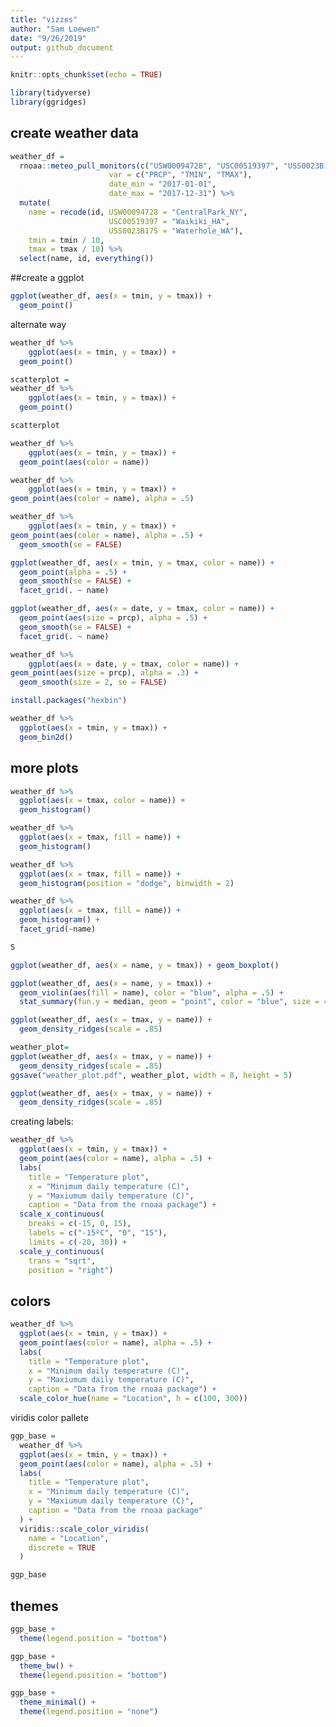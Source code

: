 ```yaml
---
title: "vizzes"
author: "Sam Loewen"
date: "9/26/2019"
output: github_document
---
```


```r
knitr::opts_chunk$set(echo = TRUE)

library(tidyverse)
library(ggridges)
```

## create weather data


```r
weather_df = 
  rnoaa::meteo_pull_monitors(c("USW00094728", "USC00519397", "USS0023B17S"),
                      var = c("PRCP", "TMIN", "TMAX"), 
                      date_min = "2017-01-01",
                      date_max = "2017-12-31") %>%
  mutate(
    name = recode(id, USW00094728 = "CentralPark_NY", 
                      USC00519397 = "Waikiki_HA",
                      USS0023B17S = "Waterhole_WA"),
    tmin = tmin / 10,
    tmax = tmax / 10) %>%
  select(name, id, everything())
```

##create a ggplot

```r
ggplot(weather_df, aes(x = tmin, y = tmax)) +
  geom_point()

```

alternate way

```r
weather_df %>%
    ggplot(aes(x = tmin, y = tmax)) + 
  geom_point()
```

```r
scatterplot = 
weather_df %>%
    ggplot(aes(x = tmin, y = tmax)) + 
  geom_point()

scatterplot
```


```r
weather_df %>%
    ggplot(aes(x = tmin, y = tmax)) + 
  geom_point(aes(color = name))
```

```r
weather_df %>%
    ggplot(aes(x = tmin, y = tmax)) +   
geom_point(aes(color = name), alpha = .5)
```

```r
weather_df %>%
    ggplot(aes(x = tmin, y = tmax)) +   
geom_point(aes(color = name), alpha = .5) +
  geom_smooth(se = FALSE)
```

```r
ggplot(weather_df, aes(x = tmin, y = tmax, color = name)) + 
  geom_point(alpha = .5) +
  geom_smooth(se = FALSE) + 
  facet_grid(. ~ name)
```

```r
ggplot(weather_df, aes(x = date, y = tmax, color = name)) + 
  geom_point(aes(size = prcp), alpha = .5) +
  geom_smooth(se = FALSE) + 
  facet_grid(. ~ name)
```

```r
weather_df %>%
    ggplot(aes(x = date, y = tmax, color = name)) +   
geom_point(aes(size = prcp), alpha = .3) +
  geom_smooth(size = 2, se = FALSE)
```

```r

install.packages("hexbin")

weather_df %>%
  ggplot(aes(x = tmin, y = tmax)) +
  geom_bin2d()
```

## more plots

```r
weather_df %>%
  ggplot(aes(x = tmax, color = name)) +
  geom_histogram()

weather_df %>%
  ggplot(aes(x = tmax, fill = name)) +
  geom_histogram()

weather_df %>%
  ggplot(aes(x = tmax, fill = name)) +
  geom_histogram(position = "dodge", binwidth = 2)

weather_df %>%
  ggplot(aes(x = tmax, fill = name)) +
  geom_histogram() +
  facet_grid(~name)

S
```

```r
ggplot(weather_df, aes(x = name, y = tmax)) + geom_boxplot()
```

```r
ggplot(weather_df, aes(x = name, y = tmax)) + 
  geom_violin(aes(fill = name), color = "blue", alpha = .5) + 
  stat_summary(fun.y = median, geom = "point", color = "blue", size = 4)

ggplot(weather_df, aes(x = tmax, y = name)) + 
  geom_density_ridges(scale = .85)
```

```r
weather_plot=
ggplot(weather_df, aes(x = tmax, y = name)) + 
  geom_density_ridges(scale = .85)
ggsave("weather_plot.pdf", weather_plot, width = 8, height = 5)
```

```r
ggplot(weather_df, aes(x = tmax, y = name)) + 
  geom_density_ridges(scale = .85)
```

creating labels:
```r
weather_df %>% 
  ggplot(aes(x = tmin, y = tmax)) + 
  geom_point(aes(color = name), alpha = .5) + 
  labs(
    title = "Temperature plot",
    x = "Minimum daily temperature (C)",
    y = "Maxiumum daily temperature (C)",
    caption = "Data from the rnoaa package") + 
  scale_x_continuous(
    breaks = c(-15, 0, 15), 
    labels = c("-15ºC", "0", "15"),
    limits = c(-20, 30)) + 
  scale_y_continuous(
    trans = "sqrt", 
    position = "right")
```

## colors

```r
weather_df %>% 
  ggplot(aes(x = tmin, y = tmax)) + 
  geom_point(aes(color = name), alpha = .5) + 
  labs(
    title = "Temperature plot",
    x = "Minimum daily temperature (C)",
    y = "Maxiumum daily temperature (C)",
    caption = "Data from the rnoaa package") + 
  scale_color_hue(name = "Location", h = c(100, 300))
```

viridis color pallete

```r
ggp_base = 
  weather_df %>% 
  ggplot(aes(x = tmin, y = tmax)) + 
  geom_point(aes(color = name), alpha = .5) + 
  labs(
    title = "Temperature plot",
    x = "Minimum daily temperature (C)",
    y = "Maxiumum daily temperature (C)",
    caption = "Data from the rnoaa package"
  ) + 
  viridis::scale_color_viridis(
    name = "Location", 
    discrete = TRUE
  )

ggp_base
```

## themes
```r
ggp_base + 
  theme(legend.position = "bottom")
```

```r
ggp_base + 
  theme_bw() +
  theme(legend.position = "bottom")
```
```r
ggp_base + 
  theme_minimal() +
  theme(legend.position = "none")
```

